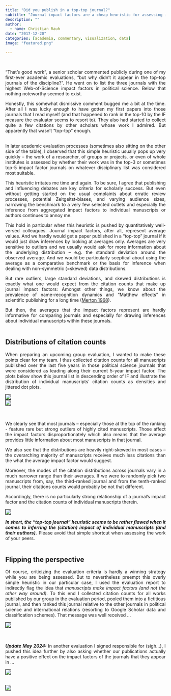 ```yaml
---
title: "Did you publish in a top-top journal?"
subtitle: "Journal impact factors are a cheap heuristic for assessing individual manuscripts or authors"
description: ""
author: 
  - name: Christian Rauh
date: "2017-12-20"
categories: [academia, commentary, visualization, data]
image: "featured.png"

---
```

::: {style="text-align: justify;"}
<br>
     
“That’s good work”, a senior scholar commented publicly during one of my first-ever academic evaluations, “but why didn’t it appear in the top-top journals of the discipline?”. He went on to list the three journals with the highest Web-of-Science impact factors in political science. Below that nothing noteworthy seemed to exist.<br>
    
Honestly, this somewhat dismissive comment bugged me a bit at the time. After all I was lucky enough to have gotten my first papers into those journals that I read myself (and that happened to rank in the top-10 by the IF measure the evaluator seems to resort to). They also had started to collect quite a few citations by other scholars whose work I admired. But apparently that wasn’t “top-top” enough.<br>
     
<br>
In later academic evaluation processes (sometimes also sitting on the other side of the table), I observed that this simple heuristic usually pops up very quickly – the work of a researcher, of groups or projects, or even of whole institutes is assessed by whether their work was in the top-3 or sometimes top-5 impact factor journals on whatever disciplinary list was considered most suitable.<br>
     
This heuristic irritates me time and again. To be sure, I agree that publishing and influencing debates are key criteria for scholarly success. But even without getting started on the usual complaints about erratic review processes, potential Zeitgeitst-biases, and varying audience sizes, narrowing the benchmark to a very few selected outlets and especially the inference from aggregated impact factors to individual manuscripts or authors continues to annoy me.<br>
    
This hold in particular when this heuristic is pushed by quantitatively well-versed colleagues. Journal impact factors, after all, represent average values. And we hardly would get a paper published in a “top-top” journal if it would just draw inferences by looking at averages only. Averages are very sensitive to outliers and we usually would ask for more information about the underlying distribution – e.g. the standard deviation around the observed average. And we would be particularly sceptical about using the average as a comparative benchmark or the basis for inference when dealing with non-symmetric (=skewed) data distributions.<br>
    
But rare outliers, large standard deviations, and skewed distributions is exactly what one would expect from the citation counts that make up journal impact factors: Amongst other things, we know about the prevalence of name-recognition dynamics and “Matthew effects” in scientific publishing for a long time ([Merton 1968](https://garfield.library.upenn.edu/merton/matthew1.pdf)).<br>
    
But then, the averages that the impact factors represent are hardly informative for comparing journals and especially for drawing inferences about individual manuscripts within these journals.<br>
<br>
    
## Distributions of citation counts    
   
When preparing an upcoming group evaluation, I wanted to make these points clear for my team. I thus collected citation counts for all manuscripts published over the last five years in those political science journals that were considered as leading along their current 5-year impact factor. The plots below show this journal list in descending order of IF and illustrate the distribution of individual manuscripts’ citation counts as densities and jittered dot plots.<br>
    
![](1_DistrSmaller200.png){style="border:1px solid black;"}
<br>
![](2_DistrFullRange.png){style="border:1px solid black;"}       
    
<br>    
We clearly see that most journals – especially those at the top of the ranking - feature rare but strong outliers of highly cited manuscripts. Those affect the impact factors disproportionately which also means that the average provides little information about most manuscripts in that journal.<br>
     
We also see that the distributions are heavily right-skewed in most cases – the overarching majority of manuscripts receives much less citations than the what the average impact factor would suggest.<br>
     
Moreover, the modes of the citation distributions across journals vary in a much narrower range than their averages. If we were to randomly pick two manuscripts from, say, the third-ranked journal and from the tenth-ranked journal, their citations counts would probably be not that different.<br>
    
Accordingly, there is no particularly strong relationship of a journal's impact factor and the citation counts of individual manuscripts therein.

![](3_Relationships.png){style="border:1px solid black;"}
<br>
    
***In short, the “top-top journal” heuristic seems to be rather flawed when it comes to inferring the (citation) impact of individual manuscripts (and their authors).*** Please avoid that simple shortcut when assessing the work of your peers.
<br>
<br>
    
## Flipping the perspective
    
Of course, criticizing the evaluation criteria is hardly a winning strategy while you are being assessed. But to nevertheless preempt this overly simple heuristic in our particular case, I used the evaluation report to indirectly flag the idea that *manuscripts make impact factors (and not the other way around)*. To this end I collected citation counts for all works published by our group in the evaluation period, pooled them into a fictitious journal, and then ranked this journal relative to the other journals in political science and international relations (resorting to Google Scholar data and classification schemes). That message was well received …    
    
![](4_GGjournalComparison.png){style="border:1px solid black;"}    
<br>
<br>

***Update May 2024:*** In another evaluation I signed responsible for (sigh…), I pushed this idea further by also asking whether our publications actually have a positive effect on the impact factors of the journals that they appear in …<br>
    
![](CombinedJournalComparison.png){style="border:1px solid black;"}  
<br>
     
![](GG-ImpactFactor.png){style="border:1px solid black;"}  

:::
    
    